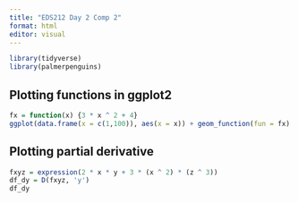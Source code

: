 ```yaml
---
title: "EDS212 Day 2 Comp 2"
format: html
editor: visual
---
```


```r
library(tidyverse)
library(palmerpenguins)
```

## Plotting functions in ggplot2

```r
fx = function(x) {3 * x ^ 2 + 4}
ggplot(data.frame(x = c(1,100)), aes(x = x)) + geom_function(fun = fx) # c creates a vector (range in this case)
```

## Plotting partial derivative 
```r
fxyz = expression(2 * x * y + 3 * (x ^ 2) * (z ^ 3))
df_dy = D(fxyz, 'y')
df_dy
```


